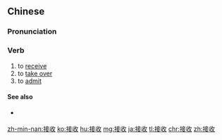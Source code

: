 ==Chinese==
{{zh-forms}}

===Pronunciation===
{{zh-pron
|m=jiēshōu
|c=zip3 sau1
|h=pfs=chiap-sû
|cat=v
}}

===Verb===
{{zh-verb}}

# to [[receive]] {{gloss|signal, post, present}}
# to [[take over]] {{gloss|property}}
# to [[admit]] {{gloss|new students}}

====See also====
* {{qualifier|not to be confused with}} {{zh-l|接受}}

[[zh-min-nan:接收]]
[[ko:接收]]
[[hu:接收]]
[[mg:接收]]
[[ja:接收]]
[[tl:接收]]
[[chr:接收]]
[[zh:接收]]